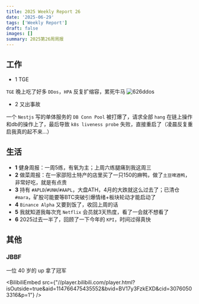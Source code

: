 ```yaml
---
title: 2025 Weekly Report 26
date: '2025-06-29'
tags: ['Weekly Report']
draft: false
images: []
summary: 2025第26周周报
---
```


<TOCInline toc={props.toc}/>

## 工作

- 1 TGE

`TGE` 晚上吃了好多 `DDos`，`HPA` 反复扩缩容，累死牛马
![626ddos](/static/images/2025-w26/626ddos.png)

- 2 又出事故

一个 `Nestjs` 写的单体服务的 `DB Conn Pool` 被打爆了，请求全部 `hang` 在链上操作和db的操作上了，最后导致 `k8s liveness probe` 失败，直接重启了（凌晨反复重启我真的起不来...）

## 生活

- **1** 健身周报：一周5练，有氧为主；上周六练腿痛到我这周三
- **2** 做菜周报：在一家邵阳土特产的店里买了一只150的麻鸭，做了`土豆啤酒鸭`，非常好吃，就是有点贵
- **3** 持有 `#APLD`/`#UNH`/`#AAPL`，大盘ATH，4月的大跌就这么过去了；已清仓 `#mara`，矿股可能要等BTC突破引爆情绪+板块轮动才能启动了
- **4** `Binance Alpha` 又要到饭了，收回上周的话
- **5** 我就知道我每次充 `Netflix` 会员就3天热度，看了一会就不想看了
- **6** 2025过去一半了，回顾了一下今年的 `KPI`，时间过得真快



## 其他

### JBBF

一位 40 岁的 up 拿了冠军

<BilibiliEmbed src={"//player.bilibili.com/player.html?isOutside=true&aid=114766475435552&bvid=BV17y3FzkEXD&cid=30760503316&p=1"} />

